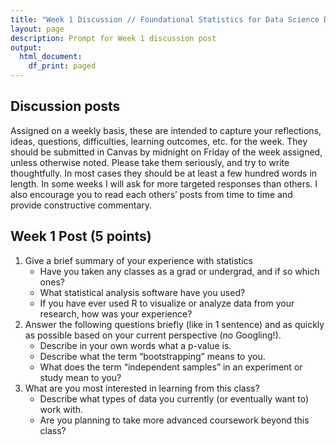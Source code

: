 ```yaml
---
title: "Week 1 Discussion // Foundational Statistics for Data Science DSCI 626"
layout: page
description: Prompt for Week 1 discussion post
output:
  html_document:
    df_print: paged
---
```


## Discussion posts
Assigned on a weekly basis, these are intended to capture your reflections, ideas, questions, difficulties, learning outcomes, etc. for the week. They should be submitted in Canvas by midnight on Friday of the week assigned, unless otherwise noted. Please take them seriously, and try to write thoughtfully. In most cases they should be at least a few hundred words in length. In some weeks I will ask for more targeted responses than others. I also encourage you to read each others' posts from time to time and provide constructive commentary.

## Week 1 Post (5 points)

1. Give a brief summary of your experience with statistics
    - Have you taken any classes as a grad or undergrad, and if so which ones?
    - What statistical analysis software have you used?
    - If you have ever used R to visualize or analyze data from your research, how was your experience?


2. Answer the following questions briefly (like in 1 sentence) and as quickly as possible based on your current perspective (no Googling!).
    - Describe in your own words what a p-value is.
    - Describe what the term "bootstrapping" means to you.
    - What does the term "independent samples" in an experiment or study mean to you? 

3. What are you most interested in learning from this class?
    - Describe what types of data you currently (or eventually want to) work with.
    - Are you planning to take more advanced coursework beyond this class?



